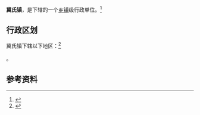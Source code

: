 {{中国乡级行政区|14/10/26/103/000}}

'''冀氏镇'''，是{{PRC admin/fullname|14/10/26/103/000|3}}下辖的一个[[乡镇|乡镇]]级行政单位。<ref>{{PRC admin/ref sgc|{{PRC admin/parent|14/10/26/103/000}}}}</ref>

== 行政区划 ==

冀氏镇下辖以下地区：<ref>{{PRC admin/ref sgc|14/10/26/103/000}}</ref>

{{PRC admin/children|14/10/26/103/000}}。

== 参考资料 ==

{{reflist}}

{{行政区划小作品}}
{{PRC admin/navcat|14/10/26/103/000}}